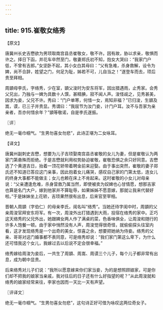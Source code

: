 ```yaml
---
---
---
```

title: 915.崔敬女络秀
---



【原文】

唐冀州长史吉懋欲为男顼取南宫县丞崔敬女，敬不许。因有故，胁以求亲，敬惧而许之。择日下函，并花车卒然至门，敬妻郑氏初不知，抱女大哭曰：“我家门户低，不曾有吉郎。”女坚卧不起，其小女白其母曰：“父有急难，杀身救解，设令为婢，尚不合辞，姓望之门，何足为耻，姊若不可，儿自当之！”遂登车而去，顼后贵至拜相。

周顗母李氏，字络秀，少在室，顗父浚时为安东将军，因出猎遇雨，止秀家。会秀父兄出，乃独与一婢为具数十人馔，甚精腆，寂不闻人声。浚怪觇之，见秀甚美，因求为妾，父兄不许。秀曰：“门户单寒，何惜一女，焉知非福？”已归浚，生顗及嵩，谟，已三子并贵显。秀谓曰：“我屈节为汝门妾，计门户耳。汝不与吾家为亲亲者，吾亦何惜余年？”顗等敬诺，自是李氏遂振。

〖评〗

绝无一毫巾帼气。“生男勿喜女勿悲”，此诗正堪为二女咏耳。

【译文】

唐冀州副刺史吉懋，想要为儿子吉顼娶南宫县丞崔敬的女儿为妻，但是崔敬认为两家门第悬殊而拒绝。于是吉懋就利用权势胁迫崔敬，崔敬恐惧之余只好同意。吉懋选了个黄道吉日，抬着一顶花轿带着聘金前来迎娶。由于事出突然，崔敬的妻子郑氏还不知道已答应这门亲事，因此抱着女儿痛哭，感叹自己家的门第太低，连女儿的终身大事都不能做主；女儿也赖在床上不肯起来。这时崔敬的小女儿对母亲说：“父亲遭逢危难，杀身营救乃属当然，即使被卖为奴婢也心甘情愿，想那吉家也算是名门大户，嫁到他家并不算耻辱，如果姊姊不愿意嫁，那就让我来代替好啦。”于是妹妹坐上花轿，吉顼果然很有出息，后来官至宰相。

晋朝人周顗（字伯仁）的母亲李氏，闺名叫“络秀”。当她还待字闺中时，周顗的父亲周浚官拜安东将军。有一次，周浚外出打猎遇到大雨，投宿在络秀的家中。正巧这天络秀的父兄外出，她跟婢女两人作了满桌的菜，色香味俱全，让周浚和随行的许多人饱餐一顿。由于家中悄然没有人声，周浚觉得很奇怪，就偷偷探头往室内看，这才发现络秀是一个出奇的美女，惊喜之余，想要把她纳为侍妾。络秀的父亲、哥哥对这门婚事都不表同意，可是络秀却说：“我们家门第这么卑下，为什么还可惜我这个女儿，我嫁过去以后说不定会很幸福。”

络秀嫁给周浚为妾后，一共生了周顗、周嵩、周谟三个儿子，每个儿子都非常有出息，成为朝中显贵。

后来络秀对儿子们说：“我所以愿意嫁来你们家当妾，为的是想照顾娘家，可是你们却不把我的娘家当亲戚，我对往后的日子还有什么好指望的呢？”从此周浚就和络秀的娘家经常来往，李家也因而一天比一天有声望。

〖评译文〗

绝无一毫巾帼气。“生男勿喜女勿悲”，这句诗正好可借为咏叹这两位奇女子。
